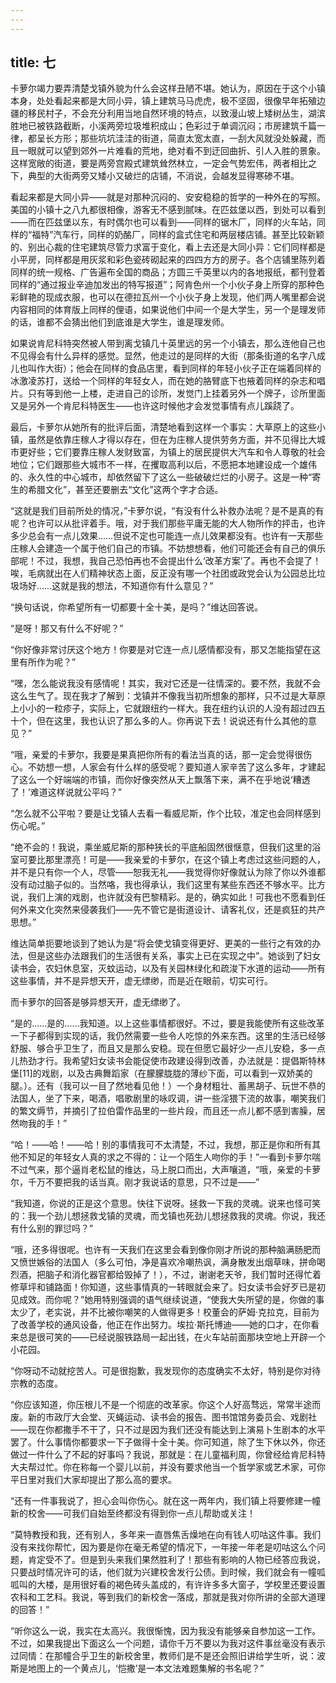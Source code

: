 ```yaml
---
---
---
```

title: 七
---




卡萝尔竭力要弄清楚戈镇外貌为什么会这样丑陋不堪。她认为，原因在于这个小镇本身，处处看起来都是大同小异，镇上建筑马马虎虎，极不坚固，很像早年拓殖边疆的移民村子，不会充分利用当地自然环境的特点，以致漫山坡上矮树丛生，湖滨胜地已被铁路截断，小溪两旁垃圾堆积成山；色彩过于单调沉闷；市房建筑千篇一律，都呈长方形；那些坑坑洼洼的街道，简直太宽太直，一刮大风就没处躲藏，而且一眼就可以望到郊外一片难看的荒地，绝对看不到迂回曲折、引人入胜的景象。这样宽敞的街道，要是两旁宫殿式建筑耸然林立，一定会气势宏伟，两者相比之下，典型的大街两旁又矮小又破烂的店铺，不消说，会越发显得寒碜不堪。

看起来都是大同小异——就是对那种沉闷的、安安稳稳的哲学的一种外在的写照。美国的小镇十之八九都很相像，游客无不感到腻味。在匹兹堡以西，到处可以看到——而在匹兹堡以东，有时偶尔也可以看到——同样的锯木厂，同样的火车站，同样的“福特”汽车行，同样的奶酪厂，同样的盒式住宅和两层楼店铺。甚至比较新颖的、别出心裁的住宅建筑尽管力求富于变化，看上去还是大同小异：它们同样都是小平房，同样都是用灰浆和彩色瓷砖砌起来的四四方方的房子。各个店铺里陈列着同样的统一规格、广告遍布全国的商品；方圆三千英里以内的各地报纸，都刊登着同样的“通过报业辛迪加发出的特写报道”；阿肯色州一个小伙子身上所穿的那种色彩鲜艳的现成衣服，也可以在德拉瓦州一个小伙子身上发现，他们两人嘴里都会说内容相同的体育版上同样的俚语，如果说他们中间一个是大学生，另一个是理发师的话，谁都不会猜出他们到底谁是大学生，谁是理发师。

如果说肯尼科特突然被人带到离戈镇几十英里远的另一个小镇去，那么连他自己也不见得会有什么异样的感觉。显然，他走过的是同样的大街（那条街道的名字八成儿也叫作大街）；他会在同样的食品店里，看到同样的年轻小伙子正在端着同样的冰激凌苏打，送给一个同样的年轻女人，而在她的胳臂底下也掖着同样的杂志和唱片。只有等到他一上楼，走进自己的诊所，发觉门上挂着另外一个牌子，诊所里面又是另外一个肯尼科特医生——也许这时候他才会发觉事情有点儿蹊跷了。

最后，卡萝尔从她所有的批评后面，清楚地看到这样一个事实：大草原上的这些小镇，虽然是依靠庄稼人才得以存在，但在为庄稼人提供劳务方面，并不见得比大城市更好些；它们要靠庄稼人发财致富，为镇上的居民提供大汽车和令人尊敬的社会地位；它们跟那些大城市不一样，在攫取高利以后，不愿把本地建设成一个雄伟的、永久性的中心城市，却依然留下了这么一些破破烂烂的小房子。这是一种“寄生的希腊文化”，甚至还要删去“文化”这两个字才合适。

“这就是我们目前所处的情况，”卡萝尔说，“有没有什么补救办法呢？是不是真的有呢？也许可以从批评着手。哦，对于我们那些平庸无能的大人物所作的抨击，也许多少总会有一点儿效果……但说不定也可能连一点儿效果都没有。也许有一天那些庄稼人会建造一个属于他们自己的市镇。不妨想想看，他们可能还会有自己的俱乐部呢！不过，我想，我自己恐怕再也不会提出什么‘改革方案’了。再也不会提了！唉，毛病就出在人们精神状态上面，反正没有哪一个社团或政党会认为公园总比垃圾场好……这就是我的想法，不知道你有什么意见？”

“换句话说，你希望所有一切都要十全十美，是吗？”维达回答说。

“是呀！那又有什么不好呢？”

“你好像非常讨厌这个地方！你要是对它连一点儿感情都没有，那又怎能指望在这里有所作为呢？”

“嘿，怎么能说我没有感情呢！其实，我对它还是一往情深的。要不然，我就不会这么生气了。现在我才了解到：戈镇并不像我当初所想象的那样，只不过是大草原上小小的一粒疹子，实际上，它就跟纽约一样大。我在纽约认识的人没有超过四五十个，但在这里，我也认识了那么多的人。你再说下去！说说还有什么其他的意见？”

“哦，亲爱的卡萝尔，我要是果真把你所有的看法当真的话，那一定会觉得很伤心。不妨想一想，人家会有什么样的感受呢？要知道人家辛苦了这么多年，才建起了这么一个好端端的市镇，而你好像突然从天上飘落下来，满不在乎地说‘糟透了！’难道这样说就公平吗？”

“怎么就不公平啦？要是让戈镇人去看一看威尼斯，作个比较，准定也会同样感到伤心呢。”

“绝不会的！我说，乘坐威尼斯的那种狭长的平底船固然很惬意，但我们这里的浴室可要比那里漂亮！可是——我亲爱的卡萝尔，在这个镇上考虑过这些问题的人，并不是只有你一个人，尽管——恕我无礼——我觉得你好像就认为除了你以外谁都没有动过脑子似的。当然咯，我也得承认，我们这里有某些东西还不够水平。比方说，我们上演的戏剧，也许就没有巴黎精彩。是的，确实如此！可我也不愿看到任何外来文化突然来侵袭我们——先不管它是街道设计、请客礼仪，还是疯狂的共产思想。”

维达简单扼要地谈到了她认为是“将会使戈镇变得更好、更美的一些行之有效的办法，但是这些办法跟我们的生活很有关系，事实上已在实现之中”。她谈到了妇女读书会，农妇休息室，灭蚊运动，以及有关园林绿化和疏浚下水道的运动——所有这些事情，并不是异想天开，虚无缥缈，而是近在眼前，切实可行。

而卡萝尔的回答是够异想天开，虚无缥缈了。

“是的……是的……我知道。以上这些事情都很好。不过，要是我能使所有这些改革一下子都得到实现的话，我仍然需要一些令人吃惊的外来东西。这里的生活已经够舒服、够合乎卫生了，而且又是那么安稳。现在但愿它最好少一点儿安稳，多一点儿热劲才行。我希望妇女读书会能促使市政建设得到改善，办法就是：提倡斯特林堡[11]的戏剧，以及古典舞蹈家（在朦朦胧胧的薄纱下面，可以看到一双娇美的腿。）。还有（我可以一目了然地看见他！）一个身材粗壮、蓄黑胡子、玩世不恭的法国人，坐了下来，喝酒，唱歌剧里的咏叹调，讲一些淫猥下流的故事，嘲笑我们的繁文缛节，并摘引了拉伯雷作品里的一些片段，而且还一点儿都不感到害臊，居然吻我的手！”

“哈！——哈！——哈！别的事情我可不太清楚，不过，我想，那正是你和所有其他不知足的年轻女人真的求之不得的：让一个陌生人吻你的手！”一看到卡萝尔喘不过气来，那个逼肖老松鼠的维达，马上脱口而出，大声嚷道，“哦，亲爱的卡萝尔，千万不要把我的话当真。刚才我说话的意思，只不过是——”

“我知道，你说的正是这个意思。快往下说呀。拯救一下我的灵魂。说来也怪可笑的：我一个劲儿想拯救戈镇的灵魂，而戈镇也死劲儿想拯救我的灵魂。你说，我还有什么别的罪愆吗？”

“哦，还多得很呢。也许有一天我们在这里会看到像你刚才所说的那种脑满肠肥而又愤世嫉俗的法国人（多么可怕，净是喜欢冷嘲热讽，满身散发出烟草味，拼命喝烈酒，把脑子和消化器官都给毁掉了！），不过，谢谢老天爷，我们暂时还得忙着修草坪和铺路面！你知道，这些事情真的一转眼就会来了。妇女读书会好歹已是初见成效。而你呢？”她用特别强调的语气继续说道，“使我大失所望的是，你做的事太少了，老实说，并不比被你嘲笑的人做得更多！校董会的萨姆·克拉克，目前为了改善学校的通风设备，他正在作出努力。埃拉·斯托博迪——她的口才，在你看来总是很可笑的——已经说服铁路局一起出钱，在火车站前面那块空地上开辟一个小花园。

“你呀动不动就挖苦人。可是很抱歉，我发现你的态度确实不太好，特别是你对待宗教的态度。

“你应该知道，你压根儿不是一个彻底的改革家。你这个人好高骛远，常常半途而废。新的市政厅大会堂、灭蝇运动、读书会的报告、图书馆馆务委员会、戏剧社——现在你都撒手不干了，只不过是因为我们还没有能达到上演易卜生剧本的水平罢了。什么事情你都要求一下子做得十全十美。你可知道，除了生下休以外，你还做过一件什么了不起的好事吗？我说，那就是：在儿童福利周，你曾经给肯尼科特大夫帮过忙。你在称每一个婴儿以前，并没有要求他当一个哲学家或艺术家，可你平日里对我们大家却提出了那么高的要求。

“还有一件事我说了，担心会叫你伤心。就在这一两年内，我们镇上将要修建一幢新的校舍——可我们自始至终都没有得到你一点儿帮助或关注！

“莫特教授和我，还有别人，多年来一直唇焦舌燥地在向有钱人叨咕这件事。我们没有来找你帮忙，因为要是你在毫无希望的情况下，一年接一年老是叨咕这么个问题，肯定受不了。但是到头来我们果然胜利了！那些有影响的人物已经答应我说，只要战时情况许可的话，他们就为兴建校舍发行公债。到时候，我们就会有一幢呱呱叫的大楼，是用很好看的褐色砖头盖成的，有许许多多大窗子，学校里还要设置农科和工艺科。我说，等到我们的新校舍一落成，那就是我对你所讲的全部大道理的回答！”

“听你这么一说，我实在太高兴。我很惭愧，因为我没有能够亲自参加这一工作。不过，如果我提出下面这么一个问题，请你千万不要以为我对这件事丝毫没有表示过同情：在那幢合乎卫生的新校舍里，教师们是不是还会照旧讲给学生听，说：波斯是地图上的一个黄点儿，‘恺撒’是一本文法难题集解的书名呢？”